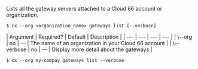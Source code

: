Lists all the gateway servers attached to a Cloud 66 account or organization.

<Tabs >
<Tab label="Usage">

```shell
$ cx --org <organization_name> gateways list [--verbose]
```
</Tab>
    
<Tab label="arguments">
| Argument | Required? | Default | Description |
|  ---  |  ---  |  ---  |  ---  |
| \--org <organization_name> | no | — | The name of an organization in your Cloud 66 account |
| \--verbose | no | — | Display more detail about the gateways |
</Tab>
<Tab label="examples">

```shell
$ cx --org my-compay gateways list --verbose
```

</Tab>
</Tabs>